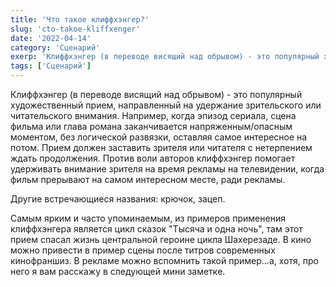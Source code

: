 ```yaml
---
title: 'Что такое клиффхэнгер?'
slug: 'cto-takoe-kliffxenger'
date: '2022-04-14'
category: 'Сценарий'
exerp: 'Клиффхэнгер (в переводе висящий над обрывом) - это популярный художественный прием...'
tags: ['Сценарий']
---
```

Клиффхэнгер (в переводе висящий над обрывом) - это популярный художественный прием, направленный на удержание зрительского или читательского внимания. Например, когда эпизод сериала, сцена фильма или глава романа заканчивается напряженным/опасным моментом, без логической развязки, оставляя самое интересное на потом. Прием должен заставить зрителя или читателя с нетерпением ждать продолжения. Против воли авторов клиффхэнгер помогает удерживать внимание зрителя на время рекламы на телевидении, когда фильм прерывают на самом интересном месте, ради рекламы.


Другие встречающиеся названия: крючок, зацеп.


Самым ярким и часто упоминаемым, из примеров применения клиффхэнгера является цикл сказок "Тысяча и одна ночь", там этот прием спасал жизнь центральной героине цикла Шахерезаде. В кино можно привести в пример сцены после титров современных кинофраншиз. В рекламе можно вспомнить такой пример...а, хотя, про него я вам расскажу в следующей мини заметке.
